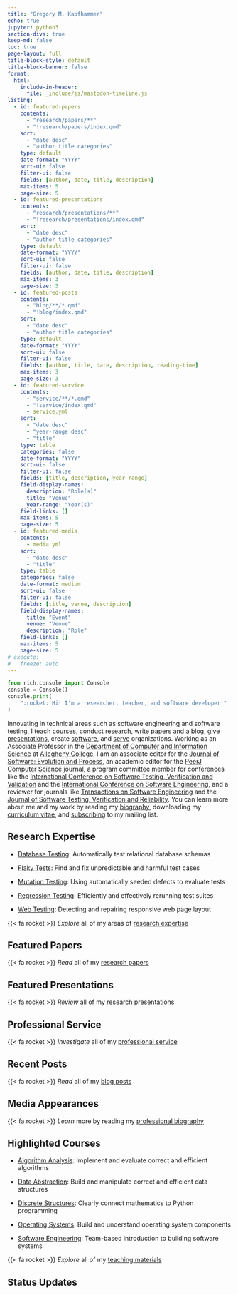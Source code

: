 ```yaml
---
title: "Gregory M. Kapfhammer"
echo: true
jupyter: python3
section-divs: true
keep-md: false
toc: true
page-layout: full
title-block-style: default
title-block-banner: false
format:
  html:
    include-in-header:
      file: _include/js/mastodon-timeline.js
listing:
  - id: featured-papers
    contents:
      - "research/papers/**"
      - "!research/papers/index.qmd"
    sort:
      - "date desc"
      - "author title categories"
    type: default
    date-format: "YYYY"
    sort-ui: false
    filter-ui: false
    fields: [author, date, title, description]
    max-items: 5
    page-size: 5
  - id: featured-presentations
    contents:
      - "research/presentations/**"
      - "!research/presentations/index.qmd"
    sort:
      - "date desc"
      - "author title categories"
    type: default
    date-format: "YYYY"
    sort-ui: false
    filter-ui: false
    fields: [author, date, title, description]
    max-items: 3
    page-size: 3
  - id: featured-posts
    contents:
      - "blog/**/*.qmd"
      - "!blog/index.qmd"
    sort:
      - "date desc"
      - "author title categories"
    type: default
    date-format: "YYYY"
    sort-ui: false
    filter-ui: false
    fields: [author, title, date, description, reading-time]
    max-items: 3
    page-size: 3
  - id: featured-service
    contents:
      - "service/**/*.qmd"
      - "!service/index.qmd"
      - service.yml
    sort:
      - "date desc"
      - "year-range desc"
      - "title"
    type: table
    categories: false
    date-format: "YYYY"
    sort-ui: false
    filter-ui: false
    fields: [title, description, year-range]
    field-display-names:
      description: "Role(s)"
      title: "Venue"
      year-range: "Year(s)"
    field-links: []
    max-items: 5
    page-size: 5
  - id: featured-media
    contents:
      - media.yml
    sort:
      - "date desc"
      - "title"
    type: table
    categories: false
    date-format: medium
    sort-ui: false
    filter-ui: false
    fields: [title, venue, description]
    field-display-names:
      title: "Event"
      venue: "Venue"
      description: "Role"
    field-links: []
    max-items: 5
    page-size: 5
# execute:
#   freeze: auto
---
```


```python
from rich.console import Console
console = Console()
console.print(
    ":rocket: Hi! I'm a researcher, teacher, and software developer!"
)
```

Innovating in technical areas such as software engineering and software testing,
I teach [courses](teaching/index.qmd), conduct [research](research/index.qmd),
write [papers](research/papers/index.qmd) and a [blog](blog/index.qmd), give
[presentations](research/presentations/index.qmd), create
[software](software/index.qmd), and [serve](service/index.qmd) organizations.
Working as an Associate Professor in the [Department of Computer and Information
Science](https://www.cis.allegheny.edu/) at [Allegheny
College](http://www.allegheny.edu), I am an associate editor for the [Journal of
Software: Evolution and
Process](https://onlinelibrary.wiley.com/journal/20477481), an academic editor
for the [PeerJ Computer Science](https://peerj.com/computer-science/) journal, a
program committee member for conferences like the [International Conference on
Software Testing, Verification and
Validation](https://cs.gmu.edu/icst/index.html) and the [International
Conference on Software Engineering](https://conf.researchr.org/series/icse), and
a reviewer for journals like [Transactions on Software
Engineering](https://www.computer.org/csdl/journal/ts) and the [Journal of
Software Testing, Verification and
Reliability](https://onlinelibrary.wiley.com/journal/10991689). You can learn
more about me and my work by reading my [biography](biography/index.qmd),
downloading my [curriculum
vitae](https://github.com/gkapfham/curriculum-vitae/releases/download/v1.4.0/curriculum_vitae_kapfhammer.pdf),
and [subscribing](support/index.qmd) to my mailing list.

## Research Expertise

- [Database Testing](research/index.qmd#database-testing): Automatically test
relational database schemas

- [Flaky Tests](research/index.qmd#flaky-tests): Find and fix unpredictable and
harmful test cases

- [Mutation Testing](research/index.qmd#mutation-testing): Using automatically
seeded defects to evaluate tests

- [Regression Testing](research/index.qmd#regression-testing): Efficiently and
effectively rerunning test suites

- [Web Testing](research/index.qmd#web-testing): Detecting and repairing
  responsive web page layout

::: {.callout-tip appearance="minimal"}

{{< fa rocket >}} <em>Explore</em> all of my areas of [research expertise](research/index.qmd)

:::

## Featured Papers

:::{#featured-papers}
:::

::: {.callout-tip appearance="minimal"}

{{< fa rocket >}} <em>Read</em> all of my  [research papers](research/papers/index.qmd)

:::

## Featured Presentations

:::{#featured-presentations}
:::

::: {.callout-tip appearance="minimal"}

{{< fa rocket >}} <em>Review</em> all of my [research presentations](research/presentations/index.qmd)

:::

## Professional Service

:::{#featured-service}
:::

::: {.callout-tip appearance="minimal"}

{{< fa rocket >}} <em>Investigate</em> all of my [professional service](service/index.qmd)

:::

## Recent Posts

:::{#featured-posts}
:::

::: {.callout-tip appearance="minimal"}

{{< fa rocket >}} <em>Read</em> all of my [blog posts](blog/index.qmd)

:::

## Media Appearances

:::{#featured-media}
:::

::: {.callout-tip appearance="minimal"}

{{< fa rocket >}} <em>Learn</em> more by reading my [professional biography](biography/index.qmd)

:::

## Highlighted Courses

- [Algorithm Analysis](https://www.algorithmology.org): Implement and evaluate
correct and efficient algorithms

- [Data
Abstraction](https://proactiveprogrammers.com/data-abstraction/introduction-data-abstraction/):
Build and manipulate correct and efficient data structures

- [Discrete
Structures](https://proactiveprogrammers.com/discrete-structures/introduction-discrete-structures/):
Clearly connect mathematics to Python programming

- [Operating Systems](https://www.os-sketch.com/): Build and understand operating system components

- [Software Engineering](https://developerdevelopment.com/): Team-based
introduction to building software systems

::: {.callout-tip appearance="minimal"}

{{< fa rocket >}} <em>Explore</em> all of my [teaching materials](teaching/index.qmd)

:::

## Status Updates

```{=html}
<div class="dummy-container">
	<div class="mt-timeline">
		<div id="mt-body" class="mt-body" role="feed">
		  <div class="loading-spinner"></div>
		</div>
  </div>
</div>
```
